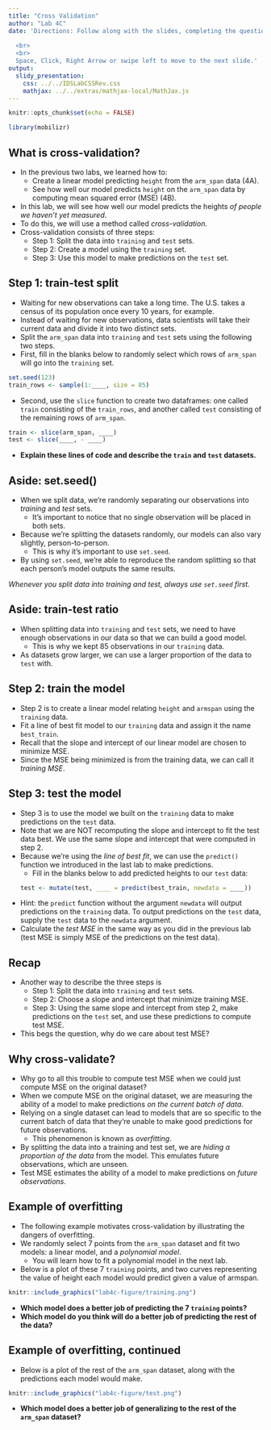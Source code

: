 ```yaml
---
title: "Cross Validation"
author: "Lab 4C"
date: 'Directions: Follow along with the slides, completing the questions in <font color=#25679E><b>blue</b></font> on your computer, and answering the questions in **red** in your journal.  
  
  <br>
  <br>
  Space, Click, Right Arrow or swipe left to move to the next slide.'
output: 
  slidy_presentation: 
    css: ../../IDSLabCSSRev.css
    mathjax: ../../extras/mathjax-local/MathJax.js
---
```


```r
knitr::opts_chunk$set(echo = FALSE)
```

```r
library(mobilizr)
```

## What is cross-validation?

- In the previous two labs, we learned how to:
    - Create a linear model predicting `height` from the `arm_span` data (4A).
    - See how well our model predicts `height` on the `arm_span` data by computing mean squared error (MSE) (4B).
- In this lab, we will see how well our model predicts the heights *of people we haven't yet measured*.
- To do this, we will use a method called _cross-validation_.
- Cross-validation consists of three steps:
    - Step 1: Split the data into `training` and `test` sets.
    - Step 2: Create a model using the `training` set.
    - Step 3: Use this model to make predictions on the `test` set.

## Step 1: train-test split

- Waiting for new observations can take a long time. The U.S. takes a census of its population once every 10 years, for example.
- Instead of waiting for new observations, data scientists will take their current data and divide it into two distinct sets.
- <span class="blue">Split the `arm_span` data into `training` and `test` sets using the following two steps.</span>
- <span class="blue">First, fill in the blanks below to randomly select which rows of `arm_span` will go into the `training` set.</span>
```r
set.seed(123)
train_rows <- sample(1:____, size = 85)
```

- <span class="blue">Second, use the `slice` function to create two dataframes: one called `train` consisting of the `train_rows`, and another called `test` consisting of the remaining rows of `arm_span`.</span>

```r
train <- slice(arm_span, ____)
test <- slice(____, - ____)
```

- **Explain these lines of code and describe the `train` and `test` datasets.**

## Aside: set.seed()

- When we split data, we're randomly separating our observations into _training_ and _test_ sets.
    - It's important to notice that no single observation will be placed in both sets.
- Because we're splitting the datasets randomly, our models can also vary slightly, person-to-person.
    - This is why it's important to use `set.seed`.
- By using `set.seed`, we're able to reproduce the random splitting so that each person's model outputs the same results.

_Whenever you split data into training and test, always use `set.seed` first._

## Aside: train-test ratio

- When splitting data into `training` and `test` sets, we need to have enough observations in our data so that we can build a good model.
    - This is why we kept 85 observations in our `training` data.
- As datasets grow larger, we can use a larger proportion of the data to `test` with.

## Step 2: train the model

- Step 2 is to create a linear model relating `height` and `armspan` using the `training` data.
- <span class="blue">Fit a line of best fit model to our `training` data and assign it the name `best_train`.</span>
- Recall that the slope and intercept of our linear model are chosen to minimize MSE. 
- Since the MSE being minimized is from the training data, we can call it _training MSE_.

## Step 3: test the model

- Step 3 is to use the model we built on the `training` data to make predictions on the `test` data.
- Note that we are NOT recomputing the slope and intercept to fit the test data best. We use the same slope and intercept that were computed in step 2.
- Because we're using the _line of best fit_, we can use the `predict()` function we introduced in the last lab to make predictions.
    - <span class="blue">Fill in the blanks below to add predicted heights to our `test` data:</span>
```r
test <- mutate(test, ____ = predict(best_train, newdata = ____))
```

- Hint: the `predict` function without the argument `newdata` will output predictions on the `training` data. To output predictions on the `test` data, supply the `test` data to the `newdata` argument.
- <span class="blue">Calculate the _test MSE_ in the same way as you did in the previous lab (test MSE is simply MSE of the predictions on the test data).</span>

## Recap

- Another way to describe the three steps is
  - Step 1: Split the data into `training` and `test` sets.
  - Step 2: Choose a slope and intercept that minimize training MSE.
  - Step 3: Using the same slope and intercept from step 2, make predictions on the `test` set, and use these predictions to compute test MSE.
- This begs the question, why do we care about test MSE?

## Why cross-validate?

- Why go to all this trouble to compute test MSE when we could just compute MSE on the original dataset?
- When we compute MSE on the original dataset, we are measuring the ability of a model to make predictions *on the current batch of data*.
- Relying on a single dataset can lead to models that are so specific to the current batch of data that they're unable to make good predictions for future observations.
    - This phenomenon is known as _overfitting_.
- By splitting the data into a training and test set, we are *hiding a proportion of the data* from the model. This emulates future observations, which are unseen.
- Test MSE estimates the ability of a model to make predictions on *future observations*.

## Example of overfitting

- The following example motivates cross-validation by illustrating the dangers of overfitting.
- We randomly select 7 points from the `arm_span` dataset and fit two models: a linear model, and a _polynomial model_.
    - You will learn how to fit a polynomial model in the next lab.
- Below is a plot of these 7 `training` points, and two curves representing the value of height each model would predict given a value of armspan.

```r
knitr::include_graphics("lab4c-figure/training.png")
```

- **Which model does a better job of predicting the 7 `training` points?**
- **Which model do you think will do a better job of predicting the rest of the data?**

## Example of overfitting, continued

- Below is a plot of the rest of the `arm_span` dataset, along with the predictions each model would make.

```r
knitr::include_graphics("lab4c-figure/test.png")
```

- **Which model does a better job of generalizing to the rest of the `arm_span` dataset?**
